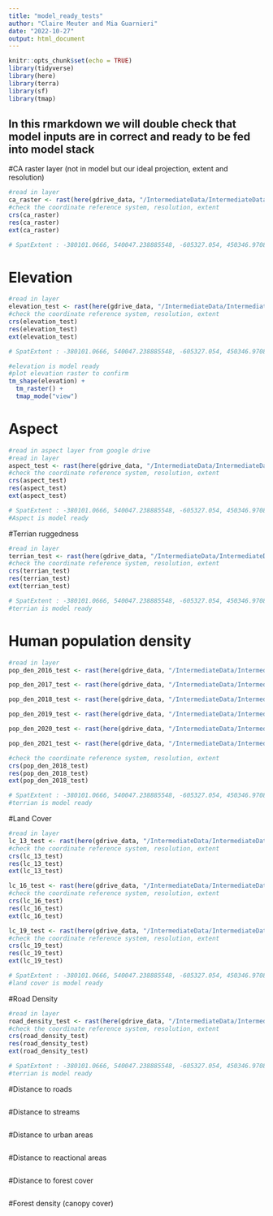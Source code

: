 ```yaml
---
title: "model_ready_tests"
author: "Claire Meuter and Mia Guarnieri"
date: "2022-10-27"
output: html_document
---
```


```r
knitr::opts_chunk$set(echo = TRUE)
library(tidyverse)
library(here)
library(terra)
library(sf)
library(tmap)
```

## In this rmarkdown we will double check that model inputs are in correct and ready to be fed into model stack 

#CA raster layer (not in model but our ideal projection, extent and resolution)
```r
#read in layer 
ca_raster <- rast(here(gdrive_data, "/IntermediateData/IntermediateData_Files/CARaster_Tiger_Formatted/formattedcaraster.tif"))
#check the coordinate reference system, resolution, extent 
crs(ca_raster)
res(ca_raster)
ext(ca_raster)

# SpatExtent : -380101.0666, 540047.238885548, -605327.054, 450346.970898149 (xmin, xmax, ymin, ymax)
```


# Elevation
```r
#read in layer 
elevation_test <- rast(here(gdrive_data, "/IntermediateData/IntermediateData_Files/Elevation_Formatted/dem_formatted.tif"))
#check the coordinate reference system, resolution, extent 
crs(elevation_test)
res(elevation_test)
ext(elevation_test)

# SpatExtent : -380101.0666, 540047.238885548, -605327.054, 450346.970898149 (xmin, xmax, ymin, ymax)

#elevation is model ready 
#plot elevation raster to confirm
tm_shape(elevation) +
  tm_raster() +
  tmap_mode("view")

```

# Aspect
```r
#read in aspect layer from google drive 
#read in layer 
aspect_test <- rast(here(gdrive_data, "/IntermediateData/IntermediateData_Files/aspect/aspect.tif"))
#check the coordinate reference system, resolution, extent 
crs(aspect_test)
res(aspect_test)
ext(aspect_test)

# SpatExtent : -380101.0666, 540047.238885548, -605327.054, 450346.970898149 (xmin, xmax, ymin, ymax)
#Aspect is model ready
```

#Terrian ruggedness
```r
#read in layer 
terrian_test <- rast(here(gdrive_data, "/IntermediateData/IntermediateData_Files/terrain_ruggedness/terrain_ruggedness.tif"))
#check the coordinate reference system, resolution, extent 
crs(terrian_test)
res(terrian_test)
ext(terrian_test)

# SpatExtent : -380101.0666, 540047.238885548, -605327.054, 450346.970898149 (xmin, xmax, ymin, ymax)
#terrian is model ready 
```

# Human population density 
```r
#read in layer 
pop_den_2016_test <- rast(here(gdrive_data, "/IntermediateData/IntermediateData_Files/Pop_Den_Rasters_Formatted/pop_den_2016_mask.tif"))

pop_den_2017_test <- rast(here(gdrive_data, "/IntermediateData/IntermediateData_Files/Pop_Den_Rasters_Formatted/pop_den_2017_mask.tif"))

pop_den_2018_test <- rast(here(gdrive_data, "/IntermediateData/IntermediateData_Files/Pop_Den_Rasters_Formatted/pop_den_2018_mask.tif"))

pop_den_2019_test <- rast(here(gdrive_data, "/IntermediateData/IntermediateData_Files/Pop_Den_Rasters_Formatted/pop_den_2019_mask.tif"))

pop_den_2020_test <- rast(here(gdrive_data, "/IntermediateData/IntermediateData_Files/Pop_Den_Rasters_Formatted/pop_den_2020_mask.tif"))

pop_den_2021_test <- rast(here(gdrive_data, "/IntermediateData/IntermediateData_Files/Pop_Den_Rasters_Formatted/pop_den_2021_mask.tif"))

#check the coordinate reference system, resolution, extent 
crs(pop_den_2018_test)
res(pop_den_2018_test)
ext(pop_den_2018_test)

# SpatExtent : -380101.0666, 540047.238885548, -605327.054, 450346.970898149 (xmin, xmax, ymin, ymax)
#terrian is model ready 
```

#Land Cover
```r

#read in layer 
lc_13_test <- rast(here(gdrive_data, "/IntermediateData/IntermediateData_Files/NLCD_Rasters_Formatted/lc13_reclassed.tif"))
#check the coordinate reference system, resolution, extent 
crs(lc_13_test)
res(lc_13_test)
ext(lc_13_test)

lc_16_test <- rast(here(gdrive_data, "/IntermediateData/IntermediateData_Files/NLCD_Rasters_Formatted/lc16_reclassed.tif"))
#check the coordinate reference system, resolution, extent 
crs(lc_16_test)
res(lc_16_test)
ext(lc_16_test)

lc_19_test <- rast(here(gdrive_data, "/IntermediateData/IntermediateData_Files/NLCD_Rasters_Formatted/lc19_reclassed.tif"))
#check the coordinate reference system, resolution, extent 
crs(lc_19_test)
res(lc_19_test)
ext(lc_19_test)

# SpatExtent : -380101.0666, 540047.238885548, -605327.054, 450346.970898149 (xmin, xmax, ymin, ymax)
#land cover is model ready 

```

#Road Density
```r
#read in layer 
road_density_test <- rast(here(gdrive_data, "/IntermediateData/IntermediateData_Files/road_density_formatted/road_density_ca.tif"))
#check the coordinate reference system, resolution, extent 
crs(road_density_test)
res(road_density_test)
ext(road_density_test)

# SpatExtent : -380101.0666, 540047.238885548, -605327.054, 450346.970898149 (xmin, xmax, ymin, ymax)
#terrian is model ready 
```

#Distance to roads
```r

```

#Distance to streams 
```r

```

#Distance to urban areas 
```r

```

#Distance to reactional areas 
```r

```

#Distance to forest cover 
```r

```

#Forest density (canopy cover) 
```r

```


